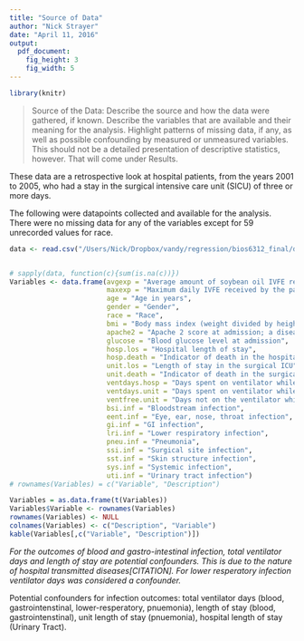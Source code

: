 ```yaml
---
title: "Source of Data"
author: "Nick Strayer"
date: "April 11, 2016"
output:
  pdf_document:
    fig_height: 3
    fig_width: 5
---
```

```r
library(knitr)
```

> Source of the Data: Describe the source and how the data were gathered, if known. Describe the variables that are available and their meaning for the analysis. Highlight patterns of missing data, if any, as well as possible confounding by measured or unmeasured variables. This should not be a detailed presentation of descriptive statistics, however. That will come under Results.

These data are a retrospective look at hospital patients, from the years 2001 to 2005, who had a stay in the surgical intensive care unit (SICU) of three or more days. 

The following were datapoints collected and available for the analysis. There were no missing data for any of the variables except for 59 unrecorded values for race.  

```r
data <- read.csv("/Users/Nick/Dropbox/vandy/regression/bios6312_final/data/ivfedata-2013_full.csv")


# sapply(data, function(c){sum(is.na(c))})
Variables <- data.frame(avgexp = "Average amount of soybean oil IVFE received by the patient during the first 3 days of their SICU stay", 
                        maxexp = "Maximum daily IVFE received by the patient during the first 3 days of their SICU stay", 
                        age = "Age in years", 
                        gender = "Gender",
                        race = "Race", 
                        bmi = "Body mass index (weight divided by height squared)",
                        apache2 = "Apache 2 score at admission; a disease severity score",
                        glucose = "Blood glucose level at admission", 
                        hosp.los = "Hospital length of stay",
                        hosp.death = "Indicator of death in the hospital", 
                        unit.los = "Length of stay in the surgical ICU", 
                        unit.death = "Indicator of death in the surgical ICU", 
                        ventdays.hosp = "Days spent on ventilator while in hospital", 
                        ventdays.unit = "Days spent on ventilator while in surgical ICU",
                        ventfree.unit = "Days not on the ventilator while in the surgical ICU", 
                        bsi.inf = "Bloodstream infection", 
                        eent.inf = "Eye, ear, nose, throat infection", 
                        gi.inf = "GI infection", 
                        lri.inf = "Lower respiratory infection", 
                        pneu.inf = "Pneumonia", 
                        ssi.inf = "Surgical site infection", 
                        sst.inf = "Skin structure infection", 
                        sys.inf = "Systemic infection", 
                        uti.inf = "Urinary tract infection")
# rownames(Variables) = c("Variable", "Description")

Variables = as.data.frame(t(Variables))
Variables$Variable <- rownames(Variables)
rownames(Variables) <- NULL
colnames(Variables) <- c("Description", "Variable")
kable(Variables[,c("Variable", "Description")])
```

*For the outcomes of blood and gastro-intestinal infection, total ventilator days and length of stay are potential confounders. This is due to the nature of hospital transmitted diseases[CITATION]. For lower resperatory infection ventilator days was considered a confounder.*

Potential confounders for infection outcomes: total ventilator days (blood, gastrointenstinal, lower-resperatory, pnuemonia), length of stay (blood, gastrointenstinal), unit length of stay (pnuemonia), hospital length of stay (Urinary Tract).

